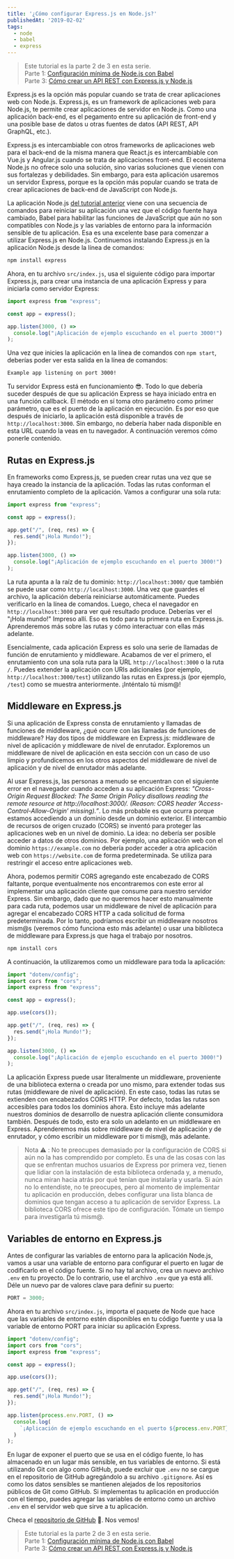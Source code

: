 ```yaml
---
title: '¿Cómo configurar Express.js en Node.js?'
publishedAt: '2019-02-02'
tags:
  - node
  - babel
  - express
---
```


> Este tutorial es la parte 2 de 3 en esta serie.<br />
> Parte 1: [Configuración mínima de Node.js con Babel](/node-con-babel)<br />
> Parte 3: [Cómo crear un API REST con Express.js y Node.js](/como-crear-api-rest-express-node)

Express.js es la opción más popular cuando se trata de crear aplicaciones web con Node.js. Express.js, es un framework de aplicaciones web para Node.js, te permite crear aplicaciones de servidor en Node.js. Como una aplicación back-end, es el pegamento entre su aplicación de front-end y una posible base de datos u otras fuentes de datos (API REST, API GraphQL, etc.).

Express.js es intercambiable con otros frameworks de aplicaciones web para el back-end de la misma manera que React.js es intercambiable con Vue.js y Angular.js cuando se trata de aplicaciones front-end. El ecosistema Node.js no ofrece solo una solución, sino varias soluciones que vienen con sus fortalezas y debilidades. Sin embargo, para esta aplicación usaremos un servidor Express, porque es la opción más popular cuando se trata de crear aplicaciones de back-end de JavaScript con Node.js.

La aplicación Node.js [del tutorial anterior](/node-con-babel) viene con una secuencia de comandos para reiniciar su aplicación una vez que el código fuente haya cambiado, Babel para habilitar las funciones de JavaScript que aún no son compatibles con Node.js y las variables de entorno para la información sensible de tu aplicación. Esa es una excelente base para comenzar a utilizar Express.js en Node.js. Continuemos instalando Express.js en la aplicación Node.js desde la línea de comandos:

```bash
npm install express
```

Ahora, en tu archivo `src/index.js`, usa el siguiente código para importar Express.js, para crear una instancia de una aplicación Express y para iniciarla como servidor Express:

```javascript
import express from "express";

const app = express();

app.listen(3000, () =>
  console.log("¡Aplicación de ejemplo escuchando en el puerto 3000!")
);
```

Una vez que inicies la aplicación en la línea de comandos con `npm start`, deberías poder ver esta salida en la línea de comandos:

```bash
Example app listening on port 3000!
```

Tu servidor Express está en funcionamiento 😎. Todo lo que debería suceder después de que su aplicación Express se haya iniciado entra en una función callback. El método en sí toma otro parámetro como primer parámetro, que es el puerto de la aplicación en ejecución. Es por eso que después de iniciarlo, la aplicación está disponible a través de `http://localhost:3000`. Sin embargo, no debería haber nada disponible en esta URL cuando la veas en tu navegador. A continuación veremos cómo ponerle contenido.

## Rutas en Express.js

En frameworks como Express.js, se pueden crear rutas una vez que se haya creado la instancia de la aplicación. Todas las rutas conforman el enrutamiento completo de la aplicación. Vamos a configurar una sola ruta:

```javascript
import express from "express";

const app = express();

app.get("/", (req, res) => {
  res.send("¡Hola Mundo!");
});

app.listen(3000, () =>
  console.log("¡Aplicación de ejemplo escuchando en el puerto 3000!")
);
```

La ruta apunta a la raíz de tu dominio: `http://localhost:3000/` que también se puede usar como `http://localhost:3000`. Una vez que guardes el archivo, la aplicación debería reiniciarse automáticamente. Puedes verificarlo en la línea de comandos. Luego, checa el navegador en `http://localhost:3000` para ver qué resultado produce. Deberías ver el "¡Hola mundo!" Impreso allí. Eso es todo para tu primera ruta en Express.js. Aprenderemos más sobre las rutas y cómo interactuar con ellas más adelante.

Esencialmente, cada aplicación Express es solo una serie de llamadas de función de enrutamiento y middleware. Acabamos de ver el primero, el enrutamiento con una sola ruta para la URL `http://localhost:3000` o la ruta `/`. Puedes extender la aplicación con URIs adicionales (por ejemplo, `http://localhost:3000/test`) utilizando las rutas en Express.js (por ejemplo, `/test`) como se muestra anteriormente. ¡Inténtalo tú mism@!

## Middleware en Express.js

Si una aplicación de Express consta de enrutamiento y llamadas de funciones de middleware, ¿qué ocurre con las llamadas de funciones de middleware? Hay dos tipos de middleware en Express.js: middleware de nivel de aplicación y middleware de nivel de enrutador. Exploremos un middleware de nivel de aplicación en esta sección con un caso de uso limpio y profundicemos en los otros aspectos del middleware de nivel de aplicación y de nivel de enrutador más adelante.

Al usar Express.js, las personas a menudo se encuentran con el siguiente error en el navegador cuando acceden a su aplicación Express: *"Cross-Origin Request Blocked: The Same Origin Policy disallows reading the remote resource at http://localhost:3000/. (Reason: CORS header ‘Access-Control-Allow-Origin’ missing).”*. Lo más probable es que ocurra porque estamos accediendo a un dominio desde un dominio exterior. El intercambio de recursos de origen cruzado (CORS) se inventó para proteger las aplicaciones web en un nivel de dominio. La idea: no debería ser posible acceder a datos de otros dominios. Por ejemplo, una aplicación web con el dominio `https://example.com` no debería poder acceder a otra aplicación web con `https://website.com` de forma predeterminada. Se utiliza para restringir el acceso entre aplicaciones web.

Ahora, podemos permitir CORS agregando este encabezado de CORS faltante, porque eventualmente nos encontraremos con este error al implementar una aplicación cliente que consume para nuestro servidor Express. Sin embargo, dado que no queremos hacer esto manualmente para cada ruta, podemos usar un middleware de nivel de aplicación para agregar el encabezado CORS HTTP a cada solicitud de forma predeterminada. Por lo tanto, podríamos escribir un middleware nosotros mism@s (veremos cómo funciona esto más adelante) o usar una biblioteca de middleware para Express.js que haga el trabajo por nosotros.

```bash
npm install cors
```

A continuación, la utilizaremos como un middleware para toda la aplicación:

```javascript
import "dotenv/config";
import cors from "cors";
import express from "express";

const app = express();

app.use(cors());

app.get("/", (req, res) => {
  res.send("¡Hola Mundo!");
});

app.listen(3000, () =>
  console.log("¡Aplicación de ejemplo escuchando en el puerto 3000!")
);
```

La aplicación Express puede usar literalmente un middleware, proveniente de una biblioteca externa o creada por uno mismo, para extender todas sus rutas (middleware de nivel de aplicación). En este caso, todas las rutas se extienden con encabezados CORS HTTP. Por defecto, todas las rutas son accesibles para todos los dominios ahora. Esto incluye más adelante nuestros dominios de desarrollo de nuestra aplicación cliente consumidora también. Después de todo, esto era solo un adelanto en un middleware en Express. Aprenderemos más sobre middleware de nivel de aplicación y de enrutador, y cómo escribir un middleware por ti mism@, más adelante.

> Nota ⚠️ : No te preocupes demasiado por la configuración de CORS si aún no la has comprendido por completo. Es una de las cosas con las que se enfrentan muchos usuarios de Express por primera vez, tienen que lidiar con la instalación de esta biblioteca ordenada y, a menudo, nunca miran hacia atrás por qué tenían que instalarla y usarla. Si aún no lo entendiste, no te preocupes, pero al momento de implementar tu aplicación en producción, debes configurar una lista blanca de dominios que tengan acceso a tu aplicación de servidor Express. La biblioteca CORS ofrece este tipo de configuración. Tómate un tiempo para investigarla tú mism@.

## Variables de entorno en Express.js

Antes de configurar las variables de entorno para la aplicación Node.js, vamos a usar una variable de entorno para configurar el puerto en lugar de codificarlo en el código fuente. Si no hay tal archivo, crea un nuevo archivo `.env` en tu proyecto. De lo contrario, use el archivo `.env` que ya está allí. Déle un nuevo par de valores clave para definir su puerto:

```javascript
PORT = 3000;
```

Ahora en tu archivo `src/index.js`, importa el paquete de Node que hace que las variables de entorno estén disponibles en tu código fuente y usa la variable de entorno PORT para iniciar su aplicación Express.

```javascript
import "dotenv/config";
import cors from "cors";
import express from "express";

const app = express();

app.use(cors());

app.get("/", (req, res) => {
  res.send("¡Hola Mundo!");
});

app.listen(process.env.PORT, () =>
  console.log(
    `¡Aplicación de ejemplo escuchando en el puerto ${process.env.PORT}!`
  )
);
```

En lugar de exponer el puerto que se usa en el código fuente, lo has almacenado en un lugar más sensible, en tus variables de entorno. Si está utilizando Git con algo como GitHub, puede excluir que `.env` no se cargue en el repositorio de GitHub agregándolo a su archivo `.gitignore`. Así es como los datos sensibles se mantienen alejados de los repositorios públicos de Git como GitHub. Si implementas tu aplicación en producción con el tiempo, puedes agregar las variables de entorno como un archivo `.env` en el servidor web que sirve a tu aplicación.

Checa el [repositorio de GitHub](https://github.com/lavaldi/simple-node-express-server) 👀. Nos vemos!

> Este tutorial es la parte 2 de 3 en esta serie.<br />
> Parte 1: [Configuración mínima de Node.js con Babel](/node-con-babel)<br />
> Parte 3: [Cómo crear un API REST con Express.js y Node.js](/como-crear-api-rest-express-node)

